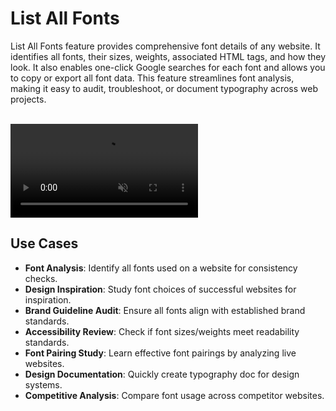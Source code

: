 # List All Fonts

List All Fonts feature provides comprehensive font details of any website. It identifies all fonts, their sizes, weights, associated HTML tags, and how they look. It also enables one-click Google searches for each font and allows you to copy or export all font data. This feature streamlines font analysis, making it easy to audit, troubleshoot, or document typography across web projects.

<br />
<video
	autoPlay='autoplay'
	loop
	muted>
	<source
		src='/videos/list-all-fonts.mp4'
		type='video/mp4'
	/>
</video>

## Use Cases

- **Font Analysis**: Identify all fonts used on a website for consistency checks.
- **Design Inspiration**: Study font choices of successful websites for inspiration.
- **Brand Guideline Audit**: Ensure all fonts align with established brand standards.
- **Accessibility Review**: Check if font sizes/weights meet readability standards.
- **Font Pairing Study**: Learn effective font pairings by analyzing live websites.
- **Design Documentation**: Quickly create typography doc for design systems.
- **Competitive Analysis**: Compare font usage across competitor websites.
